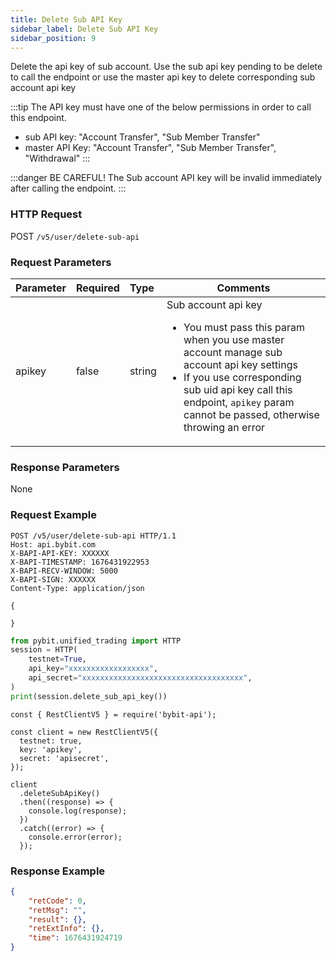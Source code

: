 ```yaml
---
title: Delete Sub API Key
sidebar_label: Delete Sub API Key
sidebar_position: 9
---
```


Delete the api key of sub account. Use the sub api key pending to be delete to call the endpoint or use the master api key
to delete corresponding sub account api key

:::tip
The API key must have one of the below permissions in order to call this endpoint.
* sub API key: "Account Transfer", "Sub Member Transfer"
* master API Key: "Account Transfer", "Sub Member Transfer", "Withdrawal"
:::

:::danger
BE CAREFUL! The Sub account API key will be invalid immediately after calling the endpoint.
:::

### HTTP Request
POST `/v5/user/delete-sub-api`

### Request Parameters
| Parameter | Required | Type | Comments|
|:----- |:-------|:-----|------ |
|apikey |false |string |Sub account api key <ul><li>You must pass this param when you use master account manage sub account api key settings</li><li>If you use corresponding sub uid api key call this endpoint, `apikey` param cannot be passed, otherwise throwing an error</li></ul> |

### Response Parameters
None

### Request Example

<Tabs groupId="programming-languages">
<TabItem value="http" label="HTTP">

```http
POST /v5/user/delete-sub-api HTTP/1.1
Host: api.bybit.com
X-BAPI-API-KEY: XXXXXX
X-BAPI-TIMESTAMP: 1676431922953
X-BAPI-RECV-WINDOW: 5000
X-BAPI-SIGN: XXXXXX
Content-Type: application/json

{

}
```

</TabItem>
<TabItem value="python" label="Python">

```python
from pybit.unified_trading import HTTP
session = HTTP(
    testnet=True,
    api_key="xxxxxxxxxxxxxxxxxx",
    api_secret="xxxxxxxxxxxxxxxxxxxxxxxxxxxxxxxxxxxx",
)
print(session.delete_sub_api_key())
```

</TabItem>

<TabItem value="Node" label="Node.js">

```n4js
const { RestClientV5 } = require('bybit-api');

const client = new RestClientV5({
  testnet: true,
  key: 'apikey',
  secret: 'apisecret',
});

client
  .deleteSubApiKey()
  .then((response) => {
    console.log(response);
  })
  .catch((error) => {
    console.error(error);
  });
```

</TabItem>
</Tabs>

### Response Example

```json
{
    "retCode": 0,
    "retMsg": "",
    "result": {},
    "retExtInfo": {},
    "time": 1676431924719
}
```
